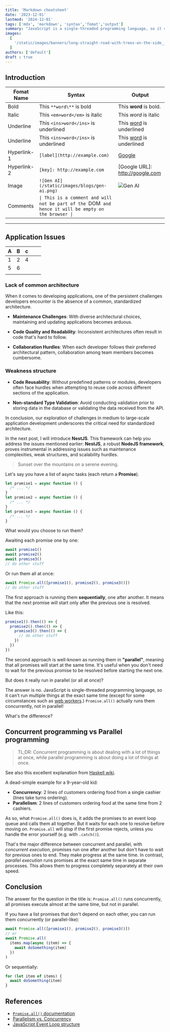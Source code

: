 ```yaml
---
title: 'Markdown cheatsheet'
date: '2023-12-01'
lastmod: '2024-12-01'
tags: ['mdx', 'markdown', 'syntax','fomat','output']
summary: "JavaScript is a single-threaded programming language, so it can't run multiple things at the same time, Promise.all() actually runs promises concurrently, not in parallel!. Let's dive in to see how it works."
images:
  [
    '/static/images/banners/long-straight-road-with-trees-on-the-side__karsten_wuerth__rafblRbne3o.jpeg',
  ]
authors: ['default']
draft : true
---
```


## Introduction

| **Fomat Name**         | **Syntax**                               | **Output**
| --------           | -------                              |-------
| Bold               | This `**word\**` is bold             |This **word** is bold.
| Italic             | This `<em>word</em>` is italic       |This <em>word</em> is italic
| Underline          | This `<ins>word</ins>` is underlined |This <ins>word</ins> is underlined 
| Underline          | This `<ins>word</ins>` is underlined |This <ins>word</ins> is underlined 
| Hyperlink-1        | `[label](http://example.com)`        |[Google](http://google.com)
| Hyperlink-2        | `[key]: http://example.com`          |[Google URL]: http://google.com
| Image              | `![Gen AI](/static/images/blogs/gen-ai.png)` |![Gen AI](/static/images/blogs/gen-ai.png)
| Comments        | `\| This is a comment and will not be part of the `DOM` and hence it will be empty on the browser \|`         | |This is a comment and will not be part of the DOM  and hence it will be empty on the browser| | 

--------------------------------------------
[comment]::dsdsd
[comment]: # ( Happy reading! <Twemoji emoji="clinking-beer-mugs" /> )

## Application Issues

|  A |B   |c   |   |   |
|---|---|---|---|---|
|  1 |  2 | 4  |   |   |
|   5| 6  |   |   |   |
|   |   |   |   |   |


### Lack of common architecture

When it comes to developing applications, one of the persistent challenges developers encounter is the absence of a common, standardized architecture.

- **Maintenance Challenges**: With diverse architectural choices, maintaining and updating applications becomes arduous.

- **Code Quality and Readability**: Inconsistent architectures often result in code that's hard to follow.

- **Collaboration Hurdles**: When each developer follows their preferred architectural pattern, collaboration among team members becomes cumbersome.

### Weakness structure

- **Code Reusability**: Without predefined patterns or modules, developers often face hurdles when attempting to reuse code across different sections of the application.

- **Non-standard Type Validation**: Avoid conducting validation prior to storing data in the database or validating the data received from the API.

In conclusion, our exploration of challenges in medium to large-scale application development underscores the critical need for standardized architecture.

In the next post, I will introduce **NestJS**. This framework can help you address the issues mentioned earlier: **NestJS**, a robust **NodeJS framework**, proves instrumental in addressing issues such as maintenance complexities, weak structures, and scalability hurdles.

> Sunset over the mountains on a serene evening.

Let's say you have a list of async tasks (each return a **Promise**).

```js:promises.js showLineNumbers
let promise1 = async function () {
  /* ... */
}
let promise2 = async function () {
  /* ... */
}
let promise3 = async function () {
  /* ... */
}
```

What would you choose to run them?

Awaiting each promise one by one:

```js showLineNumbers
await promise1()
await promise2()
await promise3()
// do other stuff
```

Or run them all at once:

```js showLineNumbers
await Promise.all([promise1(), promise2(), promise3()])
// do other stuff
```

The first approach is running them **sequentially**, one after another. It means that the next promise will start only after the previous one is resolved.

Like this:

```js:promise-hell.js showLineNumbers
promise1().then(() => {
  promise2().then(() => {
    promise3().then(() => {
      // do other stuff
    })
  })
})
```

The second approach is well-known as running them in **"parallel"**, meaning that all promises will start at the same time.
It's useful when you don't need to wait for the previous promise to be resolved before starting the next one.

But does it really run in parallel (or all at once)?

The answer is no. JavaScript is single-threaded programming language, so it can't run multiple things at the exact same time (except for some circumstances such as [web workers](https://developer.mozilla.org/en-US/docs/Web/API/Web_Workers_API/Using_web_workers).)
`Promise.all()` actually runs them concurrently, not in parallel!

What's the difference?

## Concurrent programming vs Parallel programming

> TL;DR: Concurrent programming is about dealing with a lot of things at once, while parallel programming is about doing a lot of things at once.

See also this excellent explanation from [Haskell wiki](https://wiki.haskell.org/Parallelism_vs._Concurrency).

A dead-simple example for a 9-year-old kid:

- **Concurrency**: 2 lines of customers ordering food from a single cashier (lines take turns ordering).
- **Parallelism**: 2 lines of customers ordering food at the same time from 2 cashiers.

As so, what `Promise.all()` does is, it adds the promises to an event loop queue and calls them all together.
But it waits for each one to resolve before moving on.
`Promise.all` will stop if the first promise rejects, unless you handle the error yourself (e.g. with `.catch()`).

That's the major difference between concurrent and parallel, with _concurrent execution_, promises run one after another but don't have to wait for previous ones to end. They make progress at the same time.
In contrast, _parallel execution_ runs promises at the exact same time in separate processes.
This allows them to progress completely separately at their own speed.

## Conclusion

The answer for the question in the title is: `Promise.all()` runs concurrently, all promises execute almost at the same time, but not in parallel.

If you have a list promises that don't depend on each other, you can run them concurrently (or parallel-like):

```js:concurrently.js showLineNumbers
await Promise.all([promise1(), promise2(), promise3()])
// or
await Promise.all(
  items.map(async (item) => {
    await doSomething(item)
  })
)
```

Or sequentially:

```js:sequentially.js showLineNumbers
for (let item of items) {
  await doSomething(item)
}
```

## References

- [`Promise.all()` documentation](https://developer.mozilla.org/en-US/docs/Web/JavaScript/Reference/Global_Objects/Promise/all)
- [Parallelism vs. Concurrency](https://wiki.haskell.org/Parallelism_vs._Concurrency)
- [JavaScript Event Loop structure](https://developer.mozilla.org/en-US/docs/Web/JavaScript/EventLoop)

